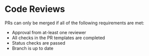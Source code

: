 # Code Reviews

PRs can only be merged if all of the following requirements are met:
* Approval from at-least one reviewer
* All checks in the PR templates are completed
* Status checks are passed
* Branch is up to date
